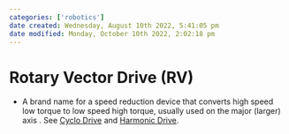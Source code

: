 ```yaml
---
categories: ['robotics']
date created: Wednesday, August 10th 2022, 5:41:05 pm
date modified: Monday, October 10th 2022, 2:02:18 pm
---
```


# Rotary Vector Drive (RV)
- A brand name for a speed reduction device that converts high speed low torque to low speed high torque, usually used on the major (larger) axis . See [Cyclo Drive](Cyclo%20Drive.qmd) and [Harmonic Drive](Harmonic%20Drive.qmd).



